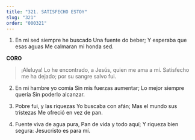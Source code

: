 ```yaml
---
title: "321. SATISFECHO ESTOY"
slug: "321"
order: "000321"
---
```


1. En mi sed siempre he buscado Una fuente do beber;
Y esperaba que esas aguas Me calmaran mi honda sed.

**CORO**
> ¡Aleluya! Lo he encontrado, a Jesús,
quien me ama a mí. Satisfecho me ha dejado; por su sangre
salvo fui.

2. En mi hambre yo comía Sin mis fuerzas aumentar; Lo mejor siempre quería Sin poderlo alcanzar.

3. Pobre fui, y las riquezas Yo buscaba con afán;
Mas el mundo sus tristezas Me ofreció en vez de pan.

4. Fuente viva de agua pura, Pan de vida y todo aquí; Y riqueza bien segura: Jesucristo es para mí.
